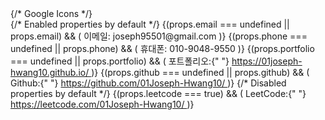 <head>
  {/* Google Icons */}
  <link
    rel="stylesheet"
    href="https://fonts.googleapis.com/css2?family=Material+Symbols+Rounded:opsz,wght,FILL,GRAD@20..48,100..700,0..1,-50..200"
  />
</head>

<div className="info-entry">
  {/* Enabled properties by default */}
  {(props.email === undefined || props.email) && (
    <span>이메일: joseph95501@gmail.com</span>
  )}
  {(props.phone === undefined || props.phone) && (
    <span>휴대폰: 010-9048-9550</span>
  )}
  {(props.portfolio === undefined || props.portfolio) && (
    <span>
      포트폴리오:{" "}
      <a
        href="https://01joseph-hwang10.github.io/"
        target="_blank"
        rel="noreferrer"
      >
        https://01joseph-hwang10.github.io/
      </a>
    </span>
  )}
  {(props.github === undefined || props.github) && (
    <span>
      Github:{" "}
      <a
        href="https://github.com/01Joseph-Hwang10/"
        target="_blank"
        rel="noreferrer"
      >
        https://github.com/01Joseph-Hwang10/
      </a>
    </span>
  )}
  {/* Disabled properties by default */}
  {(props.leetcode === true) && (
    <span>
      LeetCode:{" "}
      <a
        href="https://leetcode.com/01Joseph-Hwang10/"
        target="_blank"
        rel="noreferrer"
      >
        https://leetcode.com/01Joseph-Hwang10/
      </a>
    </span>
  )}

</div>

